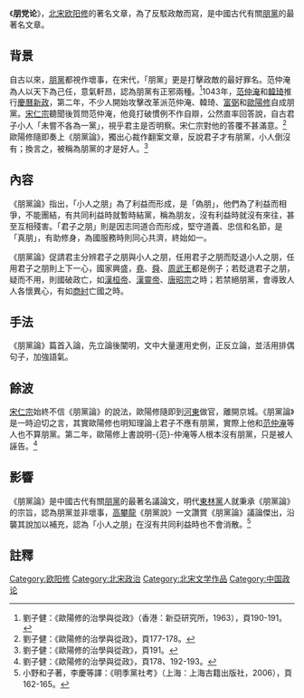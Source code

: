 《'''朋党论'''》，[[北宋|北宋]][[欧阳修|欧阳修]]的著名文章，為了反駁政敵而寫，是中國古代有關[[朋黨|朋黨]]的最著名文章。

==背景==
自古以來，[[朋黨|朋黨]]都視作壞事，在宋代，「朋黨」更是打擊政敵的最好罪名。范仲淹為人以天下為己任，意氣軒昂，認為朋黨有正邪兩種。<ref>劉子健：《歐陽修的治學與從政》（香港：新亞研究所，1963），頁190-191。</ref>1043年，[[范仲淹|范仲淹]]和[[韓琦|韓琦]]推行[[慶曆新政|慶曆新政]]，第二年，不少人開始攻擊改革派范仲淹、韓琦、[[富弼|富弼]]和[[歐陽修|歐陽修]]自成朋黨。[[宋仁宗|宋仁宗]]聽聞後質問范仲淹，他竟打破慣例不作自辯，公然直率回答說，自古君子小人「未嘗不各為一黨」，視乎君主是否明察。宋仁宗對他的答覆不甚滿意。<ref>劉子健：《歐陽修的治學與從政》，頁177-178。</ref>歐陽修隨即奏上《朋黨論》，獨出心裁作翻案文章，反說君子才有朋黨，小人倒沒有；換言之，被稱為朋黨的才是好人。<ref>劉子健：《歐陽修的治學與從政》，頁191。</ref>

==內容==
《朋黨論》指出，「小人之朋」為了利益而形成，是「偽朋」，他們為了利益而相爭，不能團結，有共同利益時就暫時結黨，稱為朋友，沒有利益時就沒有來往，甚至互相殘害。「君子之朋」則是因志同道合而形成，堅守道義、忠信和名節，是「真朋」，有助修身，為國服務時則同心共濟，終始如一。

《朋黨論》促請君主分辨君子之朋與小人之朋，任用君子之朋而貶退小人之朋，任用君子之朋則上下一心，國家興盛，[[堯|堯]]、[[舜|舜]]、[[周武王|周武王]]都是例子；若貶退君子之朋，疑而不用，則國破政亡，如[[漢桓帝|漢桓帝]]、[[漢靈帝|漢靈帝]]、[[唐昭宗|唐昭宗]]之時；若禁絕朋黨，會導致人人各懷異心，有如[[商紂|商紂]]亡國之時。

==手法==
《朋黨論》篇首入論，先立論後闡明，文中大量運用史例，正反立論，並活用排偶句子，加強語氣。

==餘波==
[[宋仁宗|宋仁宗]]始終不信《朋黨論》的說法，歐陽修隨即到[[河東|河東]]做官，離開京城。《朋黨論》是一時迫切之言，其實歐陽修也明知理論上君子不應有朋黨，實際上他和[[范仲淹|范仲淹]]等人也不算朋黨。第二年，歐陽修上書說明-{范}-仲淹等人根本沒有朋黨，只是被人誣告。<ref>劉子健：《歐陽修的治學與從政》，頁178、192-193。</ref>

==影響==
《朋黨論》是中國古代有關[[朋黨|朋黨]]的最著名議論文，明代[[東林黨|東林黨]]人就秉承《朋黨論》的宗旨，認為朋黨並非壞事，[[高攀龍|高攀龍]]《朋黨說》一文讚賞《朋黨論》議論傑出，沿襲其說加以補充，認為「小人之朋」在沒有共同利益時也不會消散。<ref>小野和子著，李慶等譯：《明季黨社考》（上海：上海古籍出版社，2006），頁162-165。</ref>

==註釋==
{{reflist}}

{{Wikisource|朋黨論}}
[[Category:欧阳修|Category:欧阳修]]
[[Category:北宋政治|Category:北宋政治]]
[[Category:北宋文学作品|Category:北宋文学作品]]
[[Category:中国政论|Category:中国政论]]
